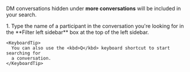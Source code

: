 
DM conversations hidden under **more conversations** will be included in your
search.

<Tabs>
  <TabItem label="Desktop/Web">
    <Steps>
      1. Type the name of a participant in the conversation you're looking for in the
         **Filter left sidebar** box at the top of the left sidebar.
    </Steps>

    <KeyboardTip>
      You can also use the <kbd>Q</kbd> keyboard shortcut to start searching for
      a conversation.
    </KeyboardTip>
  </TabItem>
</Tabs>
